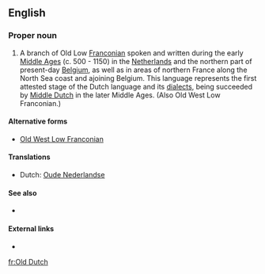 ==English==

===Proper noun===
{{en-proper-noun}}
{{wikipedia}}

# A branch of Old Low [[Franconian]] spoken and written during the early [[Middle Ages]] (c. 500 - 1150) in the [[Netherlands]] and the northern part of present-day [[Belgium]], as well as in areas of northern France along the North Sea coast and ajoining Belgium. This language represents the first attested stage of the Dutch language and its [[dialect]]s, being succeeded by [[Middle Dutch]] in the later Middle Ages.  (Also Old West Low Franconian.)

====Alternative forms====
*[[Old West Low Franconian]]

====Translations====
*Dutch: [[Oude Nederlandse]]

====See also====
*{{langcat}}

====External links====
* {{ISO 639|3code=odt}}

[[fr:Old Dutch]]